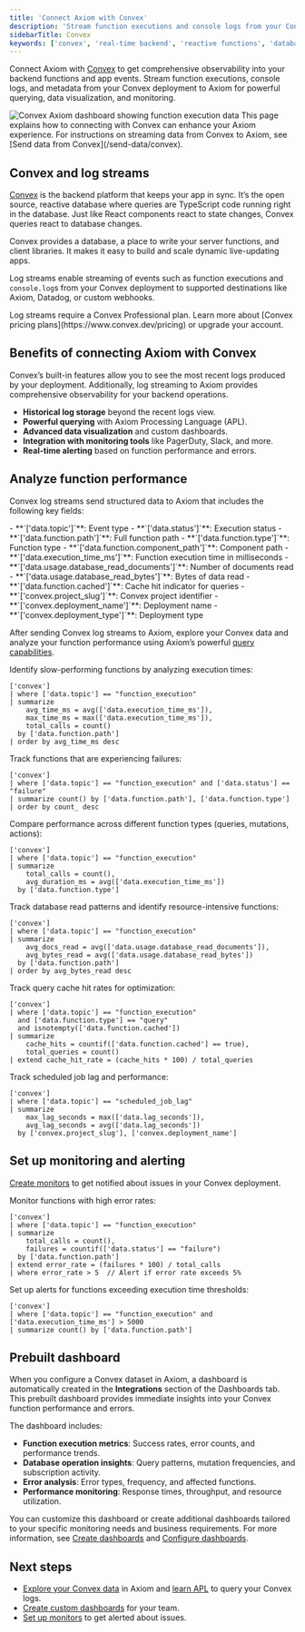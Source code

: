 ```yaml
---
title: 'Connect Axiom with Convex'
description: 'Stream function executions and console logs from your Convex deployment to Axiom for powerful querying, visualization, and monitoring.'
sidebarTitle: Convex
keywords: ['convex', 'real-time backend', 'reactive functions', 'database monitoring', 'subscription tracking']
---
```


Connect Axiom with [Convex](https://convex.dev) to get comprehensive observability into your backend functions and app events. Stream function executions, console logs, and metadata from your Convex deployment to Axiom for powerful querying, data visualization, and monitoring.

<Frame caption="Automatic Axiom dashboard generated for Convex log streams">
  <img src="/doc-assets/shots/convex-axiom-dashboard.png" alt="Convex Axiom dashboard showing function execution data" />
</Frame>

<Info>
This page explains how to connecting with Convex can enhance your Axiom experience. For instructions on streaming data from Convex to Axiom, see [Send data from Convex](/send-data/convex).
</Info>

## Convex and log streams

[Convex](https://convex.dev) is the backend platform that keeps your app in sync. It’s the open source, reactive database where queries are TypeScript code running right in the database. Just like React components react to state changes, Convex queries react to database changes.

Convex provides a database, a place to write your server functions, and client libraries. It makes it easy to build and scale dynamic live-updating apps.

Log streams enable streaming of events such as function executions and `console.log`s from your Convex deployment to supported destinations like Axiom, Datadog, or custom webhooks.

<Info>
Log streams require a Convex Professional plan. Learn more about [Convex pricing plans](https://www.convex.dev/pricing) or upgrade your account.
</Info>

## Benefits of connecting Axiom with Convex

Convex’s built-in features allow you to see the most recent logs produced by your deployment. Additionally, log streaming to Axiom provides comprehensive observability for your backend operations.

- **Historical log storage** beyond the recent logs view.
- **Powerful querying** with Axiom Processing Language (APL).
- **Advanced data visualization** and custom dashboards.
- **Integration with monitoring tools** like PagerDuty, Slack, and more.
- **Real-time alerting** based on function performance and errors.

## Analyze function performance

Convex log streams send structured data to Axiom that includes the following key fields:

<Accordion title="Log data structure">
- **`['data.topic']`**: Event type
- **`['data.status']`**: Execution status
- **`['data.function.path']`**: Full function path
- **`['data.function.type']`**: Function type
- **`['data.function.component_path']`**: Component path
- **`['data.execution_time_ms']`**: Function execution time in milliseconds
- **`['data.usage.database_read_documents']`**: Number of documents read
- **`['data.usage.database_read_bytes']`**: Bytes of data read
- **`['data.function.cached']`**: Cache hit indicator for queries
- **`['convex.project_slug']`**: Convex project identifier
- **`['convex.deployment_name']`**: Deployment name
- **`['convex.deployment_type']`**: Deployment type
</Accordion>

After sending Convex log streams to Axiom, explore your Convex data and analyze your function performance using Axiom’s powerful [query capabilities](/query-data/explore).

<AccordionGroup>
<Accordion title="Track function execution times">
Identify slow-performing functions by analyzing execution times:

```kusto
['convex']
| where ['data.topic'] == "function_execution"
| summarize 
    avg_time_ms = avg(['data.execution_time_ms']),
    max_time_ms = max(['data.execution_time_ms']),
    total_calls = count()
  by ['data.function.path']
| order by avg_time_ms desc
```
</Accordion>
<Accordion title="Track function errors">
Track functions that are experiencing failures:

```kusto
['convex']
| where ['data.topic'] == "function_execution" and ['data.status'] == "failure"
| summarize count() by ['data.function.path'], ['data.function.type']
| order by count_ desc
```
</Accordion>
<Accordion title="Analyze function types">
Compare performance across different function types (queries, mutations, actions):

```kusto
['convex']
| where ['data.topic'] == "function_execution"
| summarize 
    total_calls = count(),
    avg_duration_ms = avg(['data.execution_time_ms'])
  by ['data.function.type']
```
</Accordion>
<Accordion title="Track database usage">
Track database read patterns and identify resource-intensive functions:

```kusto
['convex']
| where ['data.topic'] == "function_execution"
| summarize 
    avg_docs_read = avg(['data.usage.database_read_documents']),
    avg_bytes_read = avg(['data.usage.database_read_bytes'])
  by ['data.function.path']
| order by avg_bytes_read desc
```
</Accordion>
<Accordion title="Track cache performance">
Track query cache hit rates for optimization:

```kusto
['convex']
| where ['data.topic'] == "function_execution" 
  and ['data.function.type'] == "query"
  and isnotempty(['data.function.cached'])
| summarize 
    cache_hits = countif(['data.function.cached'] == true),
    total_queries = count()
| extend cache_hit_rate = (cache_hits * 100) / total_queries
```
</Accordion>
<Accordion title="Track scheduled job performance">
Track scheduled job lag and performance:

```kusto
['convex']
| where ['data.topic'] == "scheduled_job_lag"
| summarize 
    max_lag_seconds = max(['data.lag_seconds']),
    avg_lag_seconds = avg(['data.lag_seconds'])
  by ['convex.project_slug'], ['convex.deployment_name']
```
</Accordion>
</AccordionGroup>

## Set up monitoring and alerting

[Create monitors](/monitor-data/monitors) to get notified about issues in your Convex deployment.

<AccordionGroup>
<Accordion title="Function failure rate alerts">
Monitor functions with high error rates:

```kusto
['convex']
| where ['data.topic'] == "function_execution"
| summarize 
    total_calls = count(),
    failures = countif(['data.status'] == "failure")
  by ['data.function.path']
| extend error_rate = (failures * 100) / total_calls
| where error_rate > 5  // Alert if error rate exceeds 5%
```
</Accordion>
<Accordion title="Slow function alerts">

Set up alerts for functions exceeding execution time thresholds:

```kusto
['convex']
| where ['data.topic'] == "function_execution" and ['data.execution_time_ms'] > 5000
| summarize count() by ['data.function.path']
```
</Accordion>
</AccordionGroup>

## Prebuilt dashboard

When you configure a Convex dataset in Axiom, a dashboard is automatically created in the **Integrations** section of the Dashboards tab. This prebuilt dashboard provides immediate insights into your Convex function performance and errors.

The dashboard includes:

- **Function execution metrics**: Success rates, error counts, and performance trends.
- **Database operation insights**: Query patterns, mutation frequencies, and subscription activity.
- **Error analysis**: Error types, frequency, and affected functions.
- **Performance monitoring**: Response times, throughput, and resource utilization.

You can customize this dashboard or create additional dashboards tailored to your specific monitoring needs and business requirements. For more information, see [Create dashboards](/dashboards/create) and [Configure dashboards](/dashboards/configure).

## Next steps

- [Explore your Convex data](/query-data/explore) in Axiom and [learn APL](/apl/introduction) to query your Convex logs.
- [Create custom dashboards](/dashboards/create) for your team.
- [Set up monitors](/monitor-data/monitors) to get alerted about issues.
